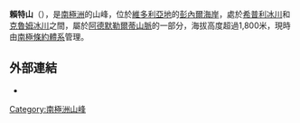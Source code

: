 {{coord|71|33|S|169|10|E|display=title}}

'''賴特山'''（{{lang-en|Mount Wright}}），是[[南極洲|南極洲]]的山峰，位於[[維多利亞地|維多利亞地]]的[[彭內爾海岸|彭內爾海岸]]，處於[[希普利冰川|希普利冰川]]和[[克魯姆冰川|克魯姆冰川]]之間，屬於[[阿德默勒爾蒂山脈|阿德默勒爾蒂山脈]]的一部分，海拔高度超過1,800米，現時由[[南極條約體系|南極條約體系]]管理。

==外部連結==
* {{usgs-gazetteer}}

{{Antarctica-geo-stub}}
[[Category:南極洲山峰|Category:南極洲山峰]]